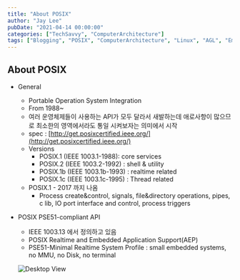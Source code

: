 ```yaml
---
title: "About POSIX"
author: "Jay Lee"
pubDate: "2021-04-14 00:00:00"
categories: ["TechSavvy", "ComputerArchitecture"]
tags: ["Blogging", "POSIX", "ComputerArchitecture", "Linux", "AGL", "EmbeddedLinux", "OpenEmbedded", "Yocto", "CrossDevelopment", "GCC", "GDB", "Toolchain"]
---
```



## About POSIX

- General
    - Portable Operation System Integration
    - From 1988~
    - 여러 운영체제들이 사용하는 API가 모두 달라서 새발하는데 애로사항이 많으므로 최소한의 영역에서라도 통일 시켜보자는 의미에서 시작
    - spec : [http://get.posixcertified.ieee.org/](http://get.posixcertified.ieee.org/)
    - Versions
        - POSIX.1 (IEEE 1003.1-1988): core services
        - POSIX.2 (IEEE 1003.2-1992) : shell & utility
        - POSIX.1b (IEEE 1003.1b-1993) : realtime related
        - POSIX.1c (IEEE 1003.1c-1995) : Thread related
    - POSIX.1 - 2017 까지 나옴
        - Process create&control, signals, file&directory operations, pipes, c lib, IO port interface and control, process triggers

- POSIX PSE51-compliant API
    - IEEE 1003.13 에서 정의하고 있음
    - POSIX Realtime and Embedded Application Support(AEP)
    - PSE51-Minimal Realtime System Profile : small embedded systems, no MMU, no Disk, no terminal

   ![Desktop View](/assets/img/posix_arch.png)
